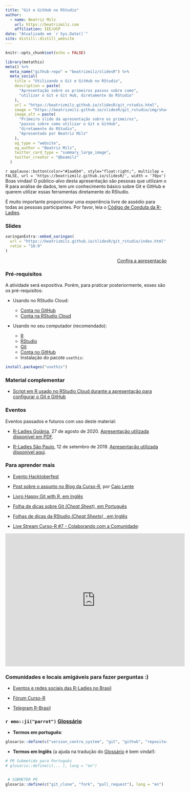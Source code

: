 ```yaml
---
title: "Git e GitHub no RStudio"
author:
  - name: Beatriz Milz 
    url: https://beatrizmilz.com
    affiliation: IEE/USP
date: "Atualizado em `r Sys.Date()`"
site: distill::distill_website
---
```


```r
knitr::opts_chunk$set(echo = FALSE)
```

```r
library(metathis)
meta() %>%
  meta_name("github-repo" = "beatrizmilz/slidesR") %>% 
  meta_social(
    title = "Utilizando o Git e GitHub no RStudio",
    description = paste(
      "Apresentação sobre os primeiros passos sobre como",
      "utilizar o Git e Git Hub, diretamente do RStudio"
    ),
    url = "https://beatrizmilz.github.io/slidesR/git_rstudio.html",
    image = "https://beatrizmilz.github.io/slidesR/git_rstudio/img/share-card.png",
    image_alt = paste(
      "Primeiro slide da apresentação sobre os primeiros",
      "passos sobre como utilizar o Git e GitHub",
      "diretamente do RStudio", 
      "Apresentado por Beatriz Milz"
    ),
    og_type = "website",
    og_author = "Beatriz Milz",
    twitter_card_type = "summary_large_image",
    twitter_creator = "@beamilz"
  )
```

`r applause::button(color="#1aa6b4", style="float:right;", multiclap = FALSE, url = 'https://beatrizmilz.github.io/slidesR/', width = '70px')` Boas vindas!
O público-alvo desta apresentação são pessoas que utilizam o R para análise de dados, tem um conhecimento básico sobre Git e GitHub e querem utilizar essas ferramentas diretamente do RStudio. 

É muito importante proporcionar uma experiência livre de assédio para todas as pessoas participantes.  Por favor, leia o [Código de Conduta da R-Ladies](https://github.com/rladies/starter-kit/wiki/Code-of-Conduct#portuguese).


### Slides

```r
xaringanExtra::embed_xaringan(
  url = "https://beatrizmilz.github.io/slidesR/git_rstudio/index.html",
  ratio = "16:9"
)
```


<p style="text-align:right;">[<i class="fas fa-external-link-alt"></i> Confira a apresentação](https://beatrizmilz.github.io/slidesR/git_rstudio/index.html)</p>

### Pré-requisitos

A atividade será expositiva. Porém, para praticar posteriormente, esses são os pré-requisitos:

- Usando no RStudio Cloud:
  - [Conta no GitHub](https://github.com/)
  - [Conta na RStudio Cloud](https://rstudio.cloud/projects)
  
- Usando no seu computador (recomendado): 

  - [R](https://cran.r-project.org/)
  - [RStudio](https://www.rstudio.com/products/rstudio/download/)
  - [Git](https://git-scm.com/downloads)
  - [Conta no GitHub](https://github.com/)
  - Instalação do pacote `usethis`:

```r
install.packages("usethis")
```

### Material complementar

- [Script em R usado no RStudio Cloud durante a apresentação  para configurar o Git e GitHub](https://beatrizmilz.github.io/slidesR/git_rstudio/rstudio-cloud/script_config_git.R)


### Eventos

Eventos passados e futuros com uso deste material:

- [R-Ladies Goiânia](https://www.sympla.com.br/git--rstudio__944832), 27 de agosto de 2020. [Apresentação utilizada disponível em PDF](https://beatrizmilz.github.io/slidesR/git_rstudio/pdf/rladies-gyn-27-08-2020.pdf).


- [R-Ladies São Paulo](https://www.meetup.com/rladies-sao-paulo/events/264535075/), 12 de setembro de 2019. [Apresentação utilizada disponível aqui](https://beatrizmilz.github.io/RLadies-Git-RStudio-2019/#1).

### Para aprender mais

- [Evento Hacktoberfest](https://hacktoberfest.digitalocean.com/faq/)

- [Post sobre o assunto no Blog da Curso-R](https://www.curso-r.com/blog/2019-07-23-zen-do-r-4/), por [Caio Lente](https://lente.dev/)

- [Livro Happy Git with R, em Inglês](https://happygitwithr.com/)

- [Folha de dicas sobre Git _(Cheat Sheet)_, em Português](https://github.github.com/training-kit/downloads/pt_BR/github-git-cheat-sheet.pdf)

- [Folhas de dicas da RStudio _(Cheat Sheets)_ , em Inglês](https://rstudio.com/wp-content/uploads/2019/01/Cheatsheets_2019.pdf)

- [Live Stream Curso-R #7 - Colaborando com a Comunidade](https://www.curso-r.com/):

<iframe width="560" height="415" src="https://www.youtube.com/embed/hyLxvGApBJY" frameborder="0" allow="accelerometer; autoplay; encrypted-media; gyroscope; picture-in-picture" allowfullscreen></iframe>


### Comunidades e locais amigáveis para fazer perguntas :)

- [Eventos e redes sociais das R-Ladies no Brasil](https://github.com/R-Ladies-Sao-Paulo/RLadies-Brasil)

- [Fórum Curso-R](https://discourse.curso-r.com/)

- [Telegram R-Brasil](https://t.me/rbrasiloficial)


### `r emo::ji("parrot")` [Glossário](https://glosario.carpentries.org/pt/)

- __Termos em português__:

```r
glosario::define(c("version_contro_system", "git", "github", "repository","git_branch"), lang = "pt")
```

- __Termos em Inglês__ (a ajuda na tradução do [Glossário](https://glosario.carpentries.org/pt/) é bem vinda!):

```r
# PR Submetido para Português
# glosario::define(c(... ), lang = "en") 


 # SUBMETER PR
glosario::define(c("git_clone", "fork", "pull_request"), lang = "en")
```

